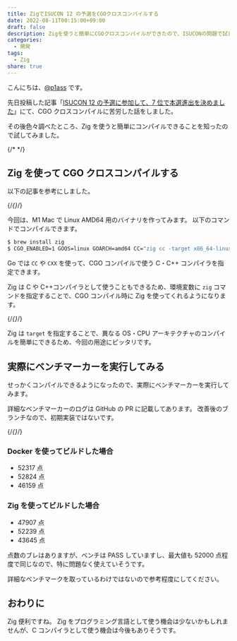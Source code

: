 ```yaml
---
title: ZigでISUCON 12 の予選をCGOクロスコンパイルする
date: 2022-08-11T00:15:00+09:00
draft: false
description: Zigを使うと簡単にCGOクロスコンパイルができたので、ISUCONの問題で試してベンチマーカーを実行してみました。
categories:
  - 開発
tags:
  - Zig
share: true
---
```


こんにちは、[@p1ass](https://twitter.com/p1ass) です。

先日投稿した記事「[ISUCON 12 の予選に参加して、7 位で本選進出を決めました](https://blog.p1ass.com/posts/isucon12/)」にて、CGO クロスコンパイルに苦労した話をしました。

その後色々調べたところ、Zig を使うと簡単にコンパイルできることを知ったので試してみました。

{/* <!--more--> */}

## Zig を使って CGO クロスコンパイルする

以下の記事を参考にしました。

{/*{<ex-link url="https://zig.news/kristoff/building-sqlite-with-cgo-for-every-os-4cic">}*/}

今回は、M1 Mac で Linux AMD64 用のバイナリを作ってみます。
以下のコマンドでコンパイルできます。

```bash
$ brew install zig
$ CGO_ENABLED=1 GOOS=linux GOARCH=amd64 CC="zig cc -target x86_64-linux" CXX="zig c++ -target x86_64-linux" make isuports
```

Go では `CC` や `CXX` を使って、CGO コンパイルで使う C・C++ コンパイラを指定できます。

Zig は C や C++コンパイラとして使うこともできるため、環境変数に `zig` コマンドを指定することで、CGO コンパイル時に Zig を使ってくれるようになります。

{/*{<ex-link url="https://ziglearn.org/chapter-4/#zig-cc-zig-c">}*/}

Zig は `target` を指定することで、異なる OS・CPU アーキテクチャのコンパイルを簡単にできるため、今回の用途にピッタリです。

## 実際にベンチマーカーを実行してみる

せっかくコンパイルできるようになったので、実際にベンチマーカーを実行してみます。

詳細なベンチマーカーのログは GitHub の PR に記載してあります。
改善後のブランチなので、初期実装ではないです。

{/*{<ex-link url="https://github.com/saba-in-the-kettle/isucon12-qualify/pull/52">}*/}

### Docker を使ってビルドした場合

- 52317 点
- 52824 点
- 46159 点

### Zig を使ってビルドした場合

- 47907 点
- 52239 点
- 43645 点

点数のブレはありますが、ベンチは PASS していますし、最大値も 52000 点程度で同じなので、特に問題なく使えていそうです。

詳細なベンチマークを取っているわけではないので参考程度にしてください。

## おわりに

Zig 便利ですね。
Zig をプログラミング言語として使う機会は少ないかもしれませんが、C コンパイラとして使う機会は今後もありそうです。
